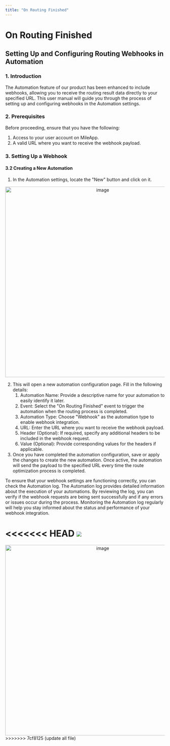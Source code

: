 ```yaml
---
title: "On Routing Finished"
---
```


# On Routing Finished

## Setting Up and Configuring Routing Webhooks in Automation

### 1\. Introduction
The Automation feature of our product has been enhanced to include webhooks, allowing you to receive the routing result data directly to your specified URL. This user manual will guide you through the process of setting up and configuring webhooks in the Automation settings.

### 2\. Prerequisites
Before proceeding, ensure that you have the following:
1. Access to your user account on MileApp.
2. A valid URL where you want to receive the webhook payload.

### 3\. Setting Up a Webhook
#### 3.2 Creating a New Automation

1. In the Automation settings, locate the "New" button and click on it.

<div align="center">
  <img src="https://t3837933.p.clickup-attachments.com/t3837933/bb9b7049-4114-4ffb-ba37-d761bf829c16/image.png" alt="image" width="600" />
</div>

2. This will open a new automation configuration page. Fill in the following details:
    1. Automation Name: Provide a descriptive name for your automation to easily identify it later.
    2. Event: Select the "On Routing Finished" event to trigger the automation when the routing process is completed.
    3. Automation Type: Choose "Webhook" as the automation type to enable webhook integration.
    4. URL: Enter the URL where you want to receive the webhook payload.
    5. Header (Optional): If required, specify any additional headers to be included in the webhook request.
    6. Value (Optional): Provide corresponding values for the headers if applicable.
3. Once you have completed the automation configuration, save or apply the changes to create the new automation.
Once active, the automation will send the payload to the specified URL every time the route optimization process is completed.

To ensure that your webhook settings are functioning correctly, you can check the Automation log. The Automation log provides detailed information about the execution of your automations. By reviewing the log, you can verify if the webhook requests are being sent successfully and if any errors or issues occur during the process. Monitoring the Automation log regularly will help you stay informed about the status and performance of your webhook integration.

<<<<<<< HEAD
![](https://t3837933.p.clickup-attachments.com/t3837933/c730e2a4-a8b5-4cea-a400-2d9c55ff2c02/image.png)
=======
<div align="center">
  <img src="https://t3837933.p.clickup-attachments.com/t3837933/c730e2a4-a8b5-4cea-a400-2d9c55ff2c02/image.png" alt="image" width="600" />
</div>
>>>>>>> 7cf8125 (update all file)
